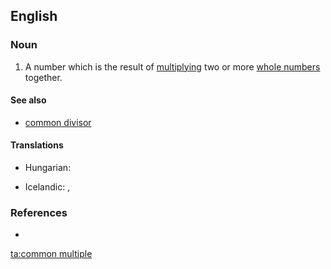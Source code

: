 ==English==

===Noun===
'''{{en-noun|sg=[[common]] [[multiple]]}}'''

# {{math}} A number which is the result of [[multiplying]] two or more [[whole number]]s together.

====See also====
* [[common divisor]]

====Translations====
{{trans-top|result of  multiplying}}
* Hungarian: {{t-|hu|közös többszörös}}
{{trans-mid}}
* Icelandic: {{t|is|samfeldi|n}}, {{t|is|sameiginlegt margfeldi|n}}
{{trans-bottom}}

===References===
* {{R:American Heritage 2000}}

[[ta:common multiple]]